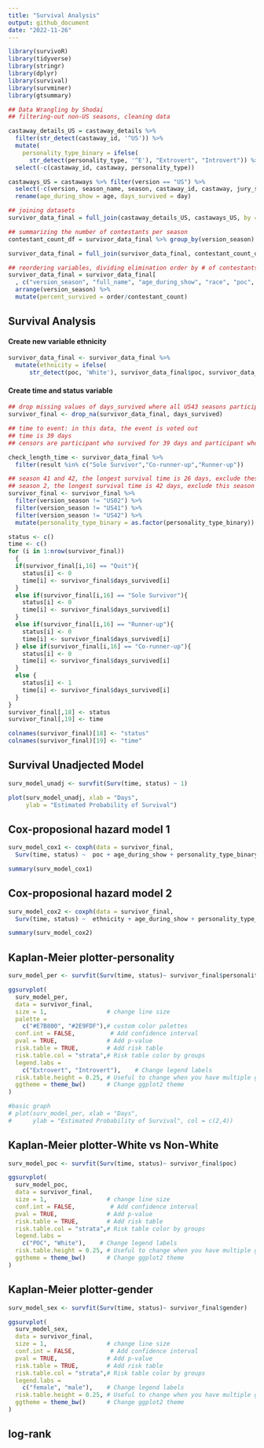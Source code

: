 ```yaml
---
title: "Survival Analysis"
output: github_document
date: "2022-11-26"
---
```


```r
library(survivoR)
library(tidyverse)
library(stringr)
library(dplyr)
library(survival)
library(survminer)
library(gtsummary)
```

```r
## Data Wrangling by Shodai
## filtering-out non-US seasons, cleaning data

castaway_details_US = castaway_details %>% 
  filter(str_detect(castaway_id, '^US')) %>%
  mutate(
    personality_type_binary = ifelse(
      str_detect(personality_type, '^E'), "Extrovert", "Introvert")) %>%
  select(-c(castaway_id, castaway, personality_type))

castaways_US = castaways %>% filter(version == "US") %>%
  select(-c(version, season_name, season, castaway_id, castaway, jury_status, original_tribe)) %>%
  rename(age_during_show = age, days_survived = day)

## joining datasets
survivor_data_final = full_join(castaway_details_US, castaways_US, by = "full_name")

## summarizing the number of contestants per season
contestant_count_df = survivor_data_final %>% group_by(version_season) %>% summarize(contestant_count = n())

survivor_data_final = full_join(survivor_data_final, contestant_count_df, by = "version_season")

## reordering variables, dividing elimination order by # of contestants to find percent of season survived (double check this)
survivor_data_final = survivor_data_final[
  , c("version_season", "full_name", "age_during_show", "race", "poc", "date_of_birth", "date_of_death", "occupation", "gender", "ethnicity", "personality_type_binary", "episode", "days_survived", "order", "contestant_count", "result")] %>% 
  arrange(version_season) %>%
  mutate(percent_survived = order/contestant_count)
```

## Survival Analysis

#### Create new variable ethnicity
```r
survivor_data_final <- survivor_data_final %>%
  mutate(ethnicity = ifelse(
      str_detect(poc, 'White'), survivor_data_final$poc, survivor_data_final$race))
```

#### Create time and status variable
```r
## drop missing values of days_survived where all US43 seasons participants
survivor_final <- drop_na(survivor_data_final, days_survived)

## time to event: in this data, the event is voted out
## time is 39 days
## censors are participant who survived for 39 days and participant who quit the game

check_length_time <- survivor_data_final %>% 
  filter(result %in% c("Sole Survivor","Co-runner-up","Runner-up"))

## season 41 and 42, the longest survival time is 26 days, exclude these seasons
## season 2, the longest survival time is 42 days, exclude this season
survivor_final <- survivor_final %>% 
  filter(version_season != "US02") %>%
  filter(version_season != "US41") %>%
  filter(version_season != "US42") %>%
  mutate(personality_type_binary = as.factor(personality_type_binary))

status <- c()
time <- c()
for (i in 1:nrow(survivor_final))
  {
  if(survivor_final[i,16] == "Quit"){
    status[i] <- 0
    time[i] <- survivor_final$days_survived[i]
  }
  else if(survivor_final[i,16] == "Sole Survivor"){
    status[i] <- 0
    time[i] <- survivor_final$days_survived[i]
  } 
  else if(survivor_final[i,16] == "Runner-up"){
    status[i] <- 0
    time[i] <- survivor_final$days_survived[i]
  } else if(survivor_final[i,16] == "Co-runner-up"){
    status[i] <- 0
    time[i] <- survivor_final$days_survived[i]
  }
  else {
    status[i] <- 1
    time[i] <- survivor_final$days_survived[i]
  }
}
survivor_final[,18] <- status
survivor_final[,19] <- time

colnames(survivor_final)[18] <- "status"
colnames(survivor_final)[19] <- "time"
```

## Survival Unadjected Model
```r
surv_model_unadj <- survfit(Surv(time, status) ~ 1)

plot(surv_model_unadj, xlab = "Days",
     ylab = "Estimated Probability of Survival")
```

## Cox-proposional hazard model 1
```r
surv_model_cox1 <- coxph(data = survivor_final,
  Surv(time, status) ~  poc + age_during_show + personality_type_binary)

summary(surv_model_cox1)
```

## Cox-proposional hazard model 2
```r
surv_model_cox2 <- coxph(data = survivor_final,
  Surv(time, status) ~  ethnicity + age_during_show + personality_type_binary)

summary(surv_model_cox2)
```

## Kaplan-Meier plotter-personality
```r
surv_model_per <- survfit(Surv(time, status)~ survivor_final$personality_type_binary)

ggsurvplot(
  surv_model_per,
  data = survivor_final,
  size = 1,                 # change line size
  palette =
    c("#E7B800", "#2E9FDF"),# custom color palettes
  conf.int = FALSE,          # Add confidence interval
  pval = TRUE,              # Add p-value
  risk.table = TRUE,        # Add risk table
  risk.table.col = "strata",# Risk table color by groups
  legend.labs =
    c("Extrovert", "Introvert"),    # Change legend labels
  risk.table.height = 0.25, # Useful to change when you have multiple groups
  ggtheme = theme_bw()      # Change ggplot2 theme
)

#basic graph
# plot(surv_model_per, xlab = "Days",
#      ylab = "Estimated Probability of Survival", col = c(2,4))
```

## Kaplan-Meier plotter-White vs Non-White
```r
surv_model_poc <- survfit(Surv(time, status)~ survivor_final$poc)

ggsurvplot(
  surv_model_poc,
  data = survivor_final,
  size = 1,                 # change line size
  conf.int = FALSE,          # Add confidence interval
  pval = TRUE,              # Add p-value
  risk.table = TRUE,        # Add risk table
  risk.table.col = "strata",# Risk table color by groups
  legend.labs =
    c("POC", "White"),    # Change legend labels
  risk.table.height = 0.25, # Useful to change when you have multiple groups
  ggtheme = theme_bw()      # Change ggplot2 theme
)
```

## Kaplan-Meier plotter-gender
```r
surv_model_sex <- survfit(Surv(time, status)~ survivor_final$gender)

ggsurvplot(
  surv_model_sex,
  data = survivor_final,
  size = 1,                 # change line size
  conf.int = FALSE,          # Add confidence interval
  pval = TRUE,              # Add p-value
  risk.table = TRUE,        # Add risk table
  risk.table.col = "strata",# Risk table color by groups
  legend.labs =
    c("female", "male"),    # Change legend labels
  risk.table.height = 0.25, # Useful to change when you have multiple groups
  ggtheme = theme_bw()      # Change ggplot2 theme
)
```

## log-rank
